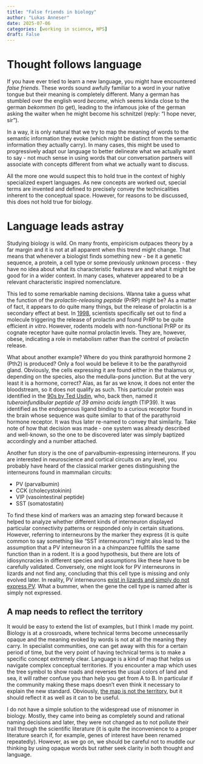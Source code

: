 ```yaml
---
title: "False friends in biology"
author: "Lukas Anneser"
date: 2025-07-06
categories: [working in science, HPS]
draft: False
---
```


# Thought follows language
If you have ever tried to learn a new language, you might have encountered *false friends*. These words sound awfully familiar to a word in your native tongue but their meaning is completely different. Many a german has stumbled over the english word *become*, which seems kinda close to the german *bekommen* (to get), leading to the infamous joke of the german asking the waiter when he might become his schnitzel (reply: "I hope never, sir"). 

In a way, it is only natural that we try to map the meaning of words to the semantic information they evoke (which might be distinct from the semantic information they actually carry). In many cases, this might be used to progressively adapt our language to better delineate what we actually want to say - not much sense in using words that our conversation partners will associate with concepts different from what we actually want to discuss. 

All the more one would suspect this to hold true in the context of highly specialized expert languages. As new concepts are worked out, special terms are invented and defined to precisely convey the technicalities inherent to the conceptual space. However, for reasons to be discussed, this does not hold true for biology. 

# Language leads astray
Studying biology is wild. On many fronts, empiricism outpaces theory by a far margin and it is not at all apparent when this trend might change. That means that whenever a biologist finds something new - be it a genetic sequence, a protein, a cell type or some previously unknown process - they have no idea about what its characteristic features are and what it might be good for in a wider context. In many cases, whatever appeared to be a relevant characteristic inspired nomenclature.

This led to some remarkable naming decisions. Wanna take a guess what the function of the *prolactin-releasing peptide* (PrRP) might be? As a matter of fact, it appears to do quite many things, but the release of prolactin is a secondary effect at best. In [1998](https://www.nature.com/articles/30515), scientists specifically set out to find a molecule triggering the release of prolactin and found PrRP to be quite efficient *in vitro*. However, rodents models with non-functional PrRP or its cognate receptor have quite normal prolactin levels. They are, however, obese, indicating a role in metabolism rather than the control of prolactin release. 

What about another example? Where do you think parathyroid hormone 2 (Pth2) is produced? Only a fool would be believe it to be the parathyroid gland. Obviously, the cells expressing it are found either in the thalamus or, depending on the species, also the medulla-pons junction. But at the very least it is a hormone, correct? Alas, as far as we know, it does not enter the bloodstream, so it does not qualify as such. This particular protein was identified in the [90s by Ted Usdin](https://pubmed.ncbi.nlm.nih.gov/10526330/), who, back then, named it *tuberoinfundibular peptide of 39 amino acids length* (TIP39). It was identified as the endogenous ligand binding to a curious receptor found in the brain whose sequence was quite similar to that of the parathyroid hormone receptor. It was thus later re-named to convey that similarity. Take note of how that decision was made - one system was already described and well-known, so the one to be discovered later was simply baptized accordingly and a number attached. 

Another fun story is the one of parvalbumin-expressing interneurons. If you are interested in neuroscience and cortical circuits on any level, you probably have heard of the classical marker genes distinguishing the interneurons found in mammalian circuits: 

*   PV (parvalbumin)
*   CCK (cholecystokinin)
*   VIP (vasointestinal peptide)
*   SST (somatostatin) 

To find these kind of markers was an amazing step forward because it helped to analyze whether different kinds of interneuron displayed particular connectivity patterns or responded only in certain situations. However, referring to interneurons by the marker they express (it is quite common to say something like "SST interneurons") might also lead to the assumption that a PV interneuron in a a chimpanzee fullfills the same function than in a rodent. It is a good hypothesis, but there are lots of idiosyncracies in different species and assumptions like these have to be carefully validated. Conversely, one might look for PV interneurons in lizards and not find any, concluding that this cell type is missing and only evolved later. In reality, PV interneurons [exist in lizards and simply do not express PV](https://www.science.org/doi/10.1126/science.abp8202). What a bummer, when the gene the cell type is named after is simply not expressed. 

## A map needs to reflect the territory

It would be easy to extend the list of examples, but I think I made my point. Biology is at a crossroads, where technical terms become unnecessarily opaque and the meaning evoked by words is not at all the meaning they carry. In specialist communities, one can get away with this for a certain period of time, but the very point of having technical terms is to make a specific concept extremely clear. Language is a kind of map that helps us navigate complex conceptual territories. If you encounter a map which uses the tree symbol to show roads and reverses the usual colors of land and sea, it will rather confuse you than help you get from A to B. In particular if the community making these maps doesn't even think it necessary to explain the new standard. Obviously, [the map is not the territory](https://www.lesswrong.com/w/the-map-is-not-the-territory), but it should reflect it as well as it can to be useful.

I do not have a simple solution to the widespread use of misnomer in biology. Mostly, they came into being as completely sound and rational naming decisions and later, they were not changed as to not pollute their trail through the scientific literature (it is quite the inconvenience to a proper literature search if, for example, genes of interest have been renamed repeatedly). However, as we go on, we should be careful not to muddle our thinking by using opaque words but rather seek clarity in both thought and language. 
